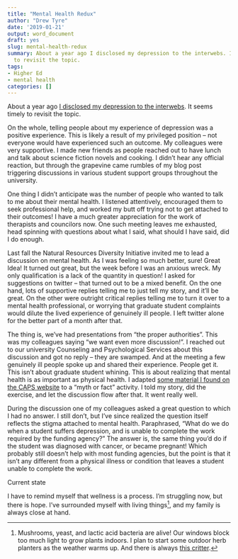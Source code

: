 ```yaml
---
title: "Mental Health Redux"
author: "Drew Tyre"
date: '2019-01-21'
output: word_document
draft: yes
slug: mental-health-redux
summary: About a year ago I disclosed my depression to the interwebs. It seems timely
  to revisit the topic.
tags:
- Higher Ed
- mental health
categories: []
---
```


About a year ago [I disclosed my depression to the interwebs](https://drewtyre.rbind.io/post/mental-health/). 
It seems timely to revisit the topic.

On the whole, telling people about my experience of depression was a positive 
experience. This is likely a result of my privileged position -- not everyone
would have experienced such an outcome. My colleagues were very supportive. 
I made new friends as people reached out to have lunch and talk about science 
fiction novels and cooking. I didn't hear any official reaction, but through the
grapevine came rumbles of my blog post triggering discussions in various student
support groups throughout the university.

One thing I didn't anticipate was the number of people who wanted to talk to me 
about their mental health. I listened attentively, encouraged them to seek 
professional help, and worked my butt off trying not to get attached to their 
outcomes! I have a much greater appreciation for the work of therapists and 
councilors now. One such meeting leaves me exhausted, head spinning with 
questions about what I said, what should I have said, did I do enough. 

Last fall the Natural Resources Diversity Initiative invited me to lead a 
discussion on mental health. As I was feeling so much better, sure! Great Idea!
It turned out great, but the week before I was an anxious wreck. My only 
qualification is a lack of the quantity in question! I asked for suggestions on
twitter -- that turned out to be a mixed benefit. On the one hand, lots of 
supportive replies telling me to just tell my story, and it'll be great. On the 
other were outright critical replies telling me to turn it over to a mental 
health professional, or worrying that graduate student complaints would dilute the lived 
experience of genuinely ill people. I left twitter alone for the better part of
a month after that. 

The thing is, we've had presentations from "the proper authorities". This was my
colleagues saying "we want even more discussion!". I reached out to our university 
Counseling and Psychological Services about this discussion and got no reply -- 
they are swamped. And at the 
meeting a few genuinely ill people spoke up and shared their experience. People 
get it. This isn't about graduate student whining. This is about realizing that 
mental health is as important as physical health. I adapted [some material I 
found on the CAPS website](https://caps.unl.edu/big-red-folder) to a "myth or fact" 
activity. I told my story, did the exercise, and let the discussion flow after 
that. It went really well. 

During the discussion one of my colleagues asked a great question to which I had 
no answer. I still don't, but I've since realized the question itself reflects the
stigma attached to mental health. Paraphrased, "What do we do when a student suffers 
depression, and is unable to complete the work required by the funding agency?" 
The answer is, the same thing you'd do if the student was diagnosed with cancer,
or became pregnant! Which probably still doesn't help with most funding agencies,
but the point is that it isn't any different from a physical illness or condition
that leaves a student unable to complete the work. 

Current state

I have to remind myself that wellness is a process. I'm struggling now, but 
there is hope. I've surrounded myself with living things[^things], and my 
family is always close at hand. 

[^things]: Mushrooms, yeast, and lactic acid bacteria are alive! Our windows 
block too much light to grow plants indoors. I plan to start some outdoor herb 
planters as the weather warms up. And there is always 
[this critter](https://flic.kr/p/2ec3evR).

